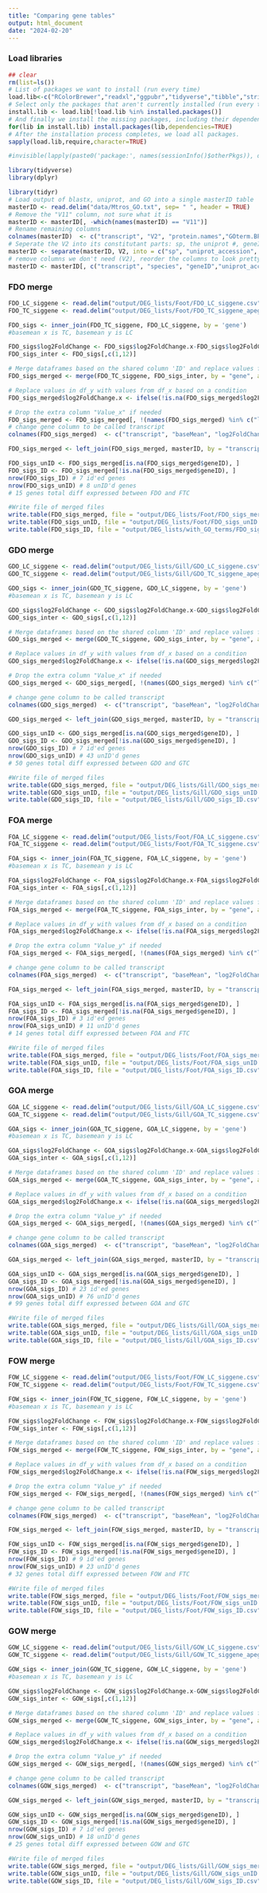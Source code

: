 ```yaml
---
title: "Comparing gene tables"
output: html_document
date: "2024-02-20"
---
```


### Load libraries
```r
## clear
rm(list=ls())
# List of packages we want to install (run every time)
load.lib<-c("RColorBrewer","readxl","ggpubr","tidyverse","tibble","stringr","beepr","gplots")
# Select only the packages that aren't currently installed (run every time)
install.lib <- load.lib[!load.lib %in% installed.packages()]
# And finally we install the missing packages, including their dependency.
for(lib in install.lib) install.packages(lib,dependencies=TRUE)
# After the installation process completes, we load all packages.
sapply(load.lib,require,character=TRUE)

#invisible(lapply(paste0('package:', names(sessionInfo()$otherPkgs)), detach, character.only=TRUE, unload=TRUE))

library(tidyverse)
library(dplyr)
```
```r
library(tidyr)
# Load output of blastx, uniprot, and GO into a single masterID table
masterID <- read.delim("data/Mtros_GO.txt", sep= " ", header = TRUE)
# Remove the "V11" column, not sure what it is
masterID <- masterID[, -which(names(masterID) == "V11")]
# Rename remaining columns
colnames(masterID)  <- c("transcript", "V2", "protein.names","GOterm.BP","GO.IDs")
# Seperate the V2 into its constitutant parts: sp, the uniprot #, geneID, and species
masterID <- separate(masterID, V2, into = c("sp", "uniprot_accession", "geneID", "species"), sep = "[\\|_]")
# remove columns we don't need (V2), reorder the columns to look pretty
masterID <- masterID[, c("transcript", "species", "geneID","uniprot_accession","protein.names","GO.IDs","GOterm.BP")]
```



### FDO merge 
```r
FDO_LC_siggene <- read.delim("output/DEG_lists/Foot/FDO_LC_siggene.csv", sep = " ", header = TRUE)
FDO_TC_siggene <- read.delim("output/DEG_lists/Foot/FDO_TC_siggene_apeglm.csv", sep = " ", header = TRUE)

FDO_sigs <- inner_join(FDO_TC_siggene, FDO_LC_siggene, by = 'gene')
#basemean x is TC, basemean y is LC

FDO_sigs$log2FoldChange <- FDO_sigs$log2FoldChange.x-FDO_sigs$log2FoldChange.y
FDO_sigs_inter <- FDO_sigs[,c(1,12)]

# Merge dataframes based on the shared column 'ID' and replace values from df2 into df1
FDO_sigs_merged <- merge(FDO_TC_siggene, FDO_sigs_inter, by = "gene", all.x = TRUE)

# Replace values in df_y with values from df_x based on a condition
FDO_sigs_merged$log2FoldChange.x <- ifelse(!is.na(FDO_sigs_merged$log2FoldChange.y) , FDO_sigs_merged$log2FoldChange.y, FDO_sigs_merged$log2FoldChange.x)

# Drop the extra column "Value_x" if needed
FDO_sigs_merged <- FDO_sigs_merged[, !(names(FDO_sigs_merged) %in% c("log2FoldChange.y"))]
# change gene column to be called transcript
colnames(FDO_sigs_merged)  <- c("transcript", "baseMean", "log2FoldChange","lfcSE","pvalue", "padj")

FDO_sigs_merged <- left_join(FDO_sigs_merged, masterID, by = "transcript")

FDO_sigs_unID <- FDO_sigs_merged[is.na(FDO_sigs_merged$geneID), ]
FDO_sigs_ID <- FDO_sigs_merged[!is.na(FDO_sigs_merged$geneID), ]
nrow(FDO_sigs_ID) # 7 id'ed genes
nrow(FDO_sigs_unID) # 8 unID'd genes
# 15 genes total diff expressed between FDO and FTC

#Write file of merged files
write.table(FDO_sigs_merged, file = "output/DEG_lists/Foot/FDO_sigs_merged.csv", row.names = FALSE)
write.table(FDO_sigs_unID, file = "output/DEG_lists/Foot/FDO_sigs_unID.csv", row.names = FALSE)
write.table(FDO_sigs_ID, file = "output/DEG_lists/with_GO_terms/FDO_sigs_ID.csv", row.names = FALSE)


```

### GDO merge
```r
GDO_LC_siggene <- read.delim("output/DEG_lists/Gill/GDO_LC_siggene.csv", sep = " ", header = TRUE)
GDO_TC_siggene <- read.delim("output/DEG_lists/Gill/GDO_TC_siggene_apeglm.csv", sep = " ", header = TRUE)

GDO_sigs <- inner_join(GDO_TC_siggene, GDO_LC_siggene, by = 'gene')
#basemean x is TC, basemean y is LC

GDO_sigs$log2FoldChange <- GDO_sigs$log2FoldChange.x-GDO_sigs$log2FoldChange.y
GDO_sigs_inter <- GDO_sigs[,c(1,12)]

# Merge dataframes based on the shared column 'ID' and replace values from df2 into df1
GDO_sigs_merged <- merge(GDO_TC_siggene, GDO_sigs_inter, by = "gene", all.x = TRUE)

# Replace values in df_y with values from df_x based on a condition
GDO_sigs_merged$log2FoldChange.x <- ifelse(!is.na(GDO_sigs_merged$log2FoldChange.y) , GDO_sigs_merged$log2FoldChange.y, GDO_sigs_merged$log2FoldChange.x)

# Drop the extra column "Value_x" if needed
GDO_sigs_merged <- GDO_sigs_merged[, !(names(GDO_sigs_merged) %in% c("log2FoldChange.y"))]

# change gene column to be called transcript
colnames(GDO_sigs_merged)  <- c("transcript", "baseMean", "log2FoldChange","lfcSE","pvalue", "padj")

GDO_sigs_merged <- left_join(GDO_sigs_merged, masterID, by = "transcript")

GDO_sigs_unID <- GDO_sigs_merged[is.na(GDO_sigs_merged$geneID), ]
GDO_sigs_ID <- GDO_sigs_merged[!is.na(GDO_sigs_merged$geneID), ]
nrow(GDO_sigs_ID) # 7 id'ed genes
nrow(GDO_sigs_unID) # 43 unID'd genes
# 50 genes total diff expressed between GDO and GTC

#Write file of merged files
write.table(GDO_sigs_merged, file = "output/DEG_lists/Gill/GDO_sigs_merged.csv", row.names = FALSE)
write.table(GDO_sigs_unID, file = "output/DEG_lists/Gill/GDO_sigs_unID.csv", row.names = FALSE)
write.table(GDO_sigs_ID, file = "output/DEG_lists/Gill/GDO_sigs_ID.csv", row.names = FALSE)

```

### FOA merge
```r
FOA_LC_siggene <- read.delim("output/DEG_lists/Foot/FOA_LC_siggene.csv", sep = " ", header = TRUE)
FOA_TC_siggene <- read.delim("output/DEG_lists/Foot/FOA_TC_siggene.csv", sep = " ", header = TRUE)

FOA_sigs <- inner_join(FOA_TC_siggene, FOA_LC_siggene, by = 'gene')
#basemean x is TC, basemean y is LC

FOA_sigs$log2FoldChange <- FOA_sigs$log2FoldChange.x-FOA_sigs$log2FoldChange.y
FOA_sigs_inter <- FOA_sigs[,c(1,12)]

# Merge dataframes based on the shared column 'ID' and replace values from df2 into df1
FOA_sigs_merged <- merge(FOA_TC_siggene, FOA_sigs_inter, by = "gene", all.x = TRUE)

# Replace values in df_y with values from df_x based on a condition
FOA_sigs_merged$log2FoldChange.x <- ifelse(!is.na(FOA_sigs_merged$log2FoldChange.y) , FOA_sigs_merged$log2FoldChange.y, FOA_sigs_merged$log2FoldChange.x)

# Drop the extra column "Value_y" if needed
FOA_sigs_merged <- FOA_sigs_merged[, !(names(FOA_sigs_merged) %in% c("log2FoldChange.y"))]

# change gene column to be called transcript
colnames(FOA_sigs_merged)  <- c("transcript", "baseMean", "log2FoldChange","lfcSE","pvalue", "padj")

FOA_sigs_merged <- left_join(FOA_sigs_merged, masterID, by = "transcript")

FOA_sigs_unID <- FOA_sigs_merged[is.na(FOA_sigs_merged$geneID), ]
FOA_sigs_ID <- FOA_sigs_merged[!is.na(FOA_sigs_merged$geneID), ]
nrow(FOA_sigs_ID) # 3 id'ed genes
nrow(FOA_sigs_unID) # 11 unID'd genes
# 14 genes total diff expressed between FOA and FTC

#Write file of merged files
write.table(FOA_sigs_merged, file = "output/DEG_lists/Foot/FOA_sigs_merged.csv", row.names = FALSE)
write.table(FOA_sigs_unID, file = "output/DEG_lists/Foot/FOA_sigs_unID.csv", row.names = FALSE)
write.table(FOA_sigs_ID, file = "output/DEG_lists/Foot/FOA_sigs_ID.csv", row.names = FALSE)


```

### GOA merge

```r
GOA_LC_siggene <- read.delim("output/DEG_lists/Gill/GOA_LC_siggene.csv", sep = " ", header = TRUE)
GOA_TC_siggene <- read.delim("output/DEG_lists/Gill/GOA_TC_siggene.csv", sep = " ", header = TRUE)

GOA_sigs <- inner_join(GOA_TC_siggene, GOA_LC_siggene, by = 'gene')
#basemean x is TC, basemean y is LC

GOA_sigs$log2FoldChange <- GOA_sigs$log2FoldChange.x-GOA_sigs$log2FoldChange.y
GOA_sigs_inter <- GOA_sigs[,c(1,12)]

# Merge dataframes based on the shared column 'ID' and replace values from df2 into df1
GOA_sigs_merged <- merge(GOA_TC_siggene, GOA_sigs_inter, by = "gene", all.x = TRUE)

# Replace values in df_y with values from df_x based on a condition
GOA_sigs_merged$log2FoldChange.x <- ifelse(!is.na(GOA_sigs_merged$log2FoldChange.y) , GOA_sigs_merged$log2FoldChange.y, GOA_sigs_merged$log2FoldChange.x)

# Drop the extra column "Value_y" if needed
GOA_sigs_merged <- GOA_sigs_merged[, !(names(GOA_sigs_merged) %in% c("log2FoldChange.y"))]

# change gene column to be called transcript
colnames(GOA_sigs_merged)  <- c("transcript", "baseMean", "log2FoldChange","lfcSE","pvalue", "padj")

GOA_sigs_merged <- left_join(GOA_sigs_merged, masterID, by = "transcript")

GOA_sigs_unID <- GOA_sigs_merged[is.na(GOA_sigs_merged$geneID), ]
GOA_sigs_ID <- GOA_sigs_merged[!is.na(GOA_sigs_merged$geneID), ]
nrow(GOA_sigs_ID) # 23 id'ed genes
nrow(GOA_sigs_unID) # 76 unID'd genes
# 99 genes total diff expressed between GOA and GTC

#Write file of merged files
write.table(GOA_sigs_merged, file = "output/DEG_lists/Gill/GOA_sigs_merged.csv", row.names = FALSE)
write.table(GOA_sigs_unID, file = "output/DEG_lists/Gill/GOA_sigs_unID.csv", row.names = FALSE)
write.table(GOA_sigs_ID, file = "output/DEG_lists/Gill/GOA_sigs_ID.csv", row.names = FALSE)

```

### FOW merge
```r
FOW_LC_siggene <- read.delim("output/DEG_lists/Foot/FOW_LC_siggene.csv", sep = " ", header = TRUE)
FOW_TC_siggene <- read.delim("output/DEG_lists/Foot/FOW_TC_siggene.csv", sep = " ", header = TRUE)

FOW_sigs <- inner_join(FOW_TC_siggene, FOW_LC_siggene, by = 'gene')
#basemean x is TC, basemean y is LC

FOW_sigs$log2FoldChange <- FOW_sigs$log2FoldChange.x-FOW_sigs$log2FoldChange.y
FOW_sigs_inter <- FOW_sigs[,c(1,12)]

# Merge dataframes based on the shared column 'ID' and replace values from df2 into df1
FOW_sigs_merged <- merge(FOW_TC_siggene, FOW_sigs_inter, by = "gene", all.x = TRUE)

# Replace values in df_y with values from df_x based on a condition
FOW_sigs_merged$log2FoldChange.x <- ifelse(!is.na(FOW_sigs_merged$log2FoldChange.y) , FOW_sigs_merged$log2FoldChange.y, FOW_sigs_merged$log2FoldChange.x)

# Drop the extra column "Value_y" if needed
FOW_sigs_merged <- FOW_sigs_merged[, !(names(FOW_sigs_merged) %in% c("log2FoldChange.y"))]

# change gene column to be called transcript
colnames(FOW_sigs_merged)  <- c("transcript", "baseMean", "log2FoldChange","lfcSE","pvalue", "padj")

FOW_sigs_merged <- left_join(FOW_sigs_merged, masterID, by = "transcript")

FOW_sigs_unID <- FOW_sigs_merged[is.na(FOW_sigs_merged$geneID), ]
FOW_sigs_ID <- FOW_sigs_merged[!is.na(FOW_sigs_merged$geneID), ]
nrow(FOW_sigs_ID) # 9 id'ed genes
nrow(FOW_sigs_unID) # 23 unID'd genes
# 32 genes total diff expressed between FOW and FTC

#Write file of merged files
write.table(FOW_sigs_merged, file = "output/DEG_lists/Foot/FOW_sigs_merged.csv", row.names = FALSE)
write.table(FOW_sigs_unID, file = "output/DEG_lists/Foot/FOW_sigs_unID.csv", row.names = FALSE)
write.table(FOW_sigs_ID, file = "output/DEG_lists/Foot/FOW_sigs_ID.csv", row.names = FALSE)

```

### GOW merge

```r
GOW_LC_siggene <- read.delim("output/DEG_lists/Gill/GOW_LC_siggene.csv", sep = " ", header = TRUE)
GOW_TC_siggene <- read.delim("output/DEG_lists/Gill/GOW_TC_siggene_apeglm.csv", sep = " ", header = TRUE)

GOW_sigs <- inner_join(GOW_TC_siggene, GOW_LC_siggene, by = 'gene')
#basemean x is TC, basemean y is LC

GOW_sigs$log2FoldChange <- GOW_sigs$log2FoldChange.x-GOW_sigs$log2FoldChange.y
GOW_sigs_inter <- GOW_sigs[,c(1,12)]

# Merge dataframes based on the shared column 'ID' and replace values from df2 into df1
GOW_sigs_merged <- merge(GOW_TC_siggene, GOW_sigs_inter, by = "gene", all.x = TRUE)

# Replace values in df_y with values from df_x based on a condition
GOW_sigs_merged$log2FoldChange.x <- ifelse(!is.na(GOW_sigs_merged$log2FoldChange.y) , GOW_sigs_merged$log2FoldChange.y, GOW_sigs_merged$log2FoldChange.x)

# Drop the extra column "Value_y" if needed
GOW_sigs_merged <- GOW_sigs_merged[, !(names(GOW_sigs_merged) %in% c("log2FoldChange.y"))]

# change gene column to be called transcript
colnames(GOW_sigs_merged)  <- c("transcript", "baseMean", "log2FoldChange","lfcSE","pvalue", "padj")

GOW_sigs_merged <- left_join(GOW_sigs_merged, masterID, by = "transcript")

GOW_sigs_unID <- GOW_sigs_merged[is.na(GOW_sigs_merged$geneID), ]
GOW_sigs_ID <- GOW_sigs_merged[!is.na(GOW_sigs_merged$geneID), ]
nrow(GOW_sigs_ID) # 7 id'ed genes
nrow(GOW_sigs_unID) # 18 unID'd genes
# 25 genes total diff expressed between GOW and GTC

#Write file of merged files
write.table(GOW_sigs_merged, file = "output/DEG_lists/Gill/GOW_sigs_merged.csv", row.names = FALSE)
write.table(GOW_sigs_unID, file = "output/DEG_lists/Gill/GOW_sigs_unID.csv", row.names = FALSE)
write.table(GOW_sigs_ID, file = "output/DEG_lists/Gill/GOW_sigs_ID.csv", row.names = FALSE)

```
